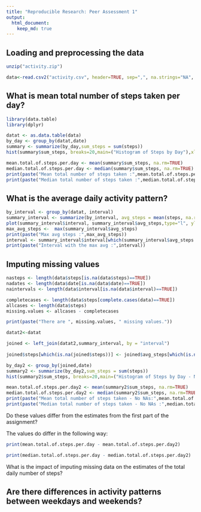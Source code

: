 ```yaml
---
title: "Reproducible Research: Peer Assessment 1"
output: 
  html_document:
    keep_md: true
---
```



## Loading and preprocessing the data

```r
unzip("activity.zip")

data<-read.csv2("activity.csv", header=TRUE, sep=",", na.strings="NA", colClasses=c("numeric", "Date", "numeric"))


```

## What is mean total number of steps taken per day?

```r
library(data.table)
library(dplyr)

datat <- as.data.table(data)
by_day <- group_by(datat,date)
summary <- summarize(by_day,sum_steps = sum(steps))
hist(summary$sum_steps, breaks=20,main=("Histogram of Steps by Day"),xlab="Total Steps",col="green")

mean.total.of.steps.per.day <- mean(summary$sum_steps, na.rm=TRUE)
median.total.of.steps.per.day <- median(summary$sum_steps, na.rm=TRUE)
print(paste("Mean total number of steps taken :",mean.total.of.steps.per.day))
print(paste("Median total number of steps taken :",median.total.of.steps.per.day))


```

## What is the average daily activity pattern?

```r
by_interval <- group_by(datat, interval)
summary_interval <- summarize(by_interval, avg_steps = mean(steps, na.rm=TRUE))
plot(summary_interval$interval, summary_interval$avg_steps,type="l", ylab="avg steps", xlab="interval",main="Average Daily Pattern")
max_avg_steps <-  max(summary_interval$avg_steps)
print(paste("Max avg steps :",max_avg_steps))
interval <- summary_interval$interval[which(summary_interval$avg_steps == max(summary_interval$avg_steps))]
print(paste("Interval with the max avg :",interval))
```

## Imputing missing values

```r
nasteps <- length(data$steps[is.na(data$steps)==TRUE])
nadates <- length(data$date[is.na(data$date)==TRUE])
naintervals <- length(data$interval[is.na(data$interval)==TRUE])

completecases <- length(data$steps[complete.cases(data)==TRUE])
allcases <- length(data$steps)
missing.values <- allcases - completecases

print(paste("There are ", missing.values, " missing values."))

datat2<-datat

joined <- left_join(datat2,summary_interval, by = "interval")
  
joined$steps[which(is.na(joined$steps))] <- joined$avg_steps[which(is.na(joined$steps))]

by_day2 <- group_by(joined,date)
summary2 <- summarize(by_day2,sum_steps = sum(steps))
hist(summary2$sum_steps, breaks=20,main=("Histogram of Steps by Day - No NAs"),xlab="Total Steps",col="green")

mean.total.of.steps.per.day2 <- mean(summary2$sum_steps, na.rm=TRUE)
median.total.of.steps.per.day2 <- median(summary2$sum_steps, na.rm=TRUE)
print(paste("Mean total number of steps taken - No NAs:",mean.total.of.steps.per.day2))
print(paste("Median total number of steps taken - No NAs :",median.total.of.steps.per.day2))

```

Do these values differ from the estimates from the first part of the assignment?

The values do differ in the following way:

```r

print(mean.total.of.steps.per.day - mean.total.of.steps.per.day2)

print(median.total.of.steps.per.day - median.total.of.steps.per.day2)

```

What is the impact of imputing missing data on the estimates of the total daily number of steps?


## Are there differences in activity patterns between weekdays and weekends?
